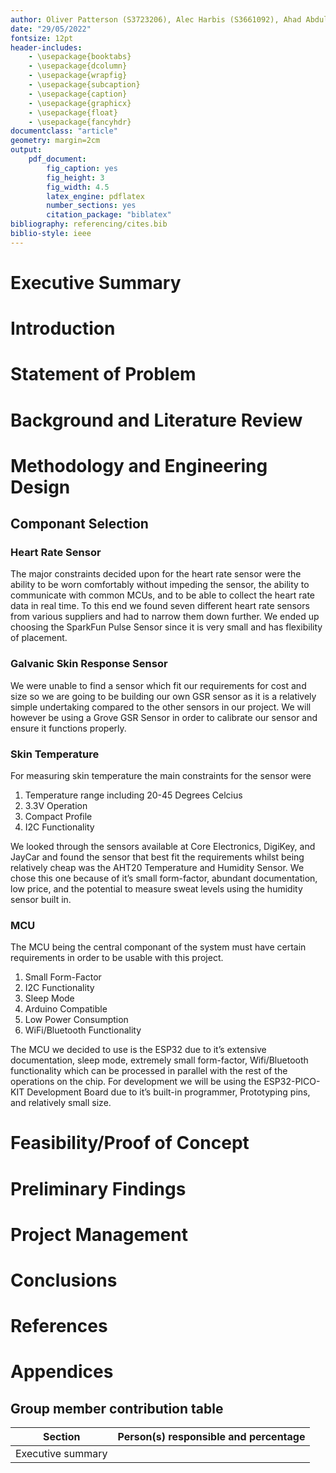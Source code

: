 ```yaml
---
author: Oliver Patterson (S3723206), Alec Harbis (S3661092), Ahad Abdul (S3791936)
date: "29/05/2022"
fontsize: 12pt
header-includes:
    - \usepackage{booktabs}
    - \usepackage{dcolumn}
    - \usepackage{wrapfig}
    - \usepackage{subcaption}
    - \usepackage{caption}
    - \usepackage{graphicx}
    - \usepackage{float}
    - \usepackage{fancyhdr}
documentclass: "article"
geometry: margin=2cm
output:
    pdf_document:
        fig_caption: yes
        fig_height: 3
        fig_width: 4.5
        latex_engine: pdflatex
        number_sections: yes
        citation_package: "biblatex"
bibliography: referencing/cites.bib
biblio-style: ieee
---
```

\pagestyle{empty}

\let\origfigure\figure
\let\endorigfigure\endfigure
\renewenvironment{figure}[1][2] {
    \expandafter\origfigure\expandafter[H]
} {
    \endorigfigure
}
\begin{centering}

\vspace{5 cm}

\Huge

{\bf Engineering Capstone Project \\ (OENG1167) \\ Investigation of Materials to Develop a Wearable Stress Monitoring Device}

\vspace{4 cm}

\Large

Oliver Patterson (S3723206),\\
Alec Harbis (S3661092),\\
Ahad Abdul (S3791936)

\vspace{4 cm}

\normalsize

\vspace{0.5 cm}

Supervisor: \\
Dr Katrina Neville

\vspace{0.5 cm}

Date: \\
29/05/2022

\vspace{4 cm}

\normalsize

RMIT School of \\
Engineering

\end{centering}
\newpage
\tableofcontents
\newpage
\pagenumbering{roman}
\pagestyle{fancy}
\renewcommand{\headrulewidth}{1pt}
\renewcommand{\footrulewidth}{1pt}
\setlength{\headheight}{15pt}
\fancyhf{}
\fancyhead[L]{Investigation of Materials to Develop a Wearable Stress Monitoring Device}
\fancyhead[R]{}
\fancyfoot[C]{\thepage}
\clearpage
\pagenumbering{arabic}

# Executive Summary

# Introduction

# Statement of Problem

# Background and Literature Review

# Methodology and Engineering Design

## Componant Selection

### Heart Rate Sensor
The major constraints decided upon for the heart rate sensor were the ability to be worn comfortably without impeding the sensor, the ability to communicate with common MCUs, and to be able to collect the heart rate data in real time. To this end we found seven different heart rate sensors from various suppliers and had to narrow them down further. We ended up choosing the SparkFun Pulse Sensor since it is very small and has flexibility of placement.

### Galvanic Skin Response Sensor
We were unable to find a sensor which fit our requirements for cost and size so we are going to be building our own GSR sensor as it is a relatively simple undertaking compared to the other sensors in our project. We will however be using a Grove GSR Sensor in order to calibrate our sensor and ensure it functions properly.

### Skin Temperature
For measuring skin temperature the main constraints for the sensor were

1. Temperature range including 20-45 Degrees Celcius
2. 3.3V Operation
3. Compact Profile
4. I2C Functionality

We looked through the sensors available at Core Electronics, DigiKey, and JayCar and found the sensor that best fit the requirements whilst being relatively cheap was the AHT20 Temperature and Humidity Sensor. We chose this one because of it's small form-factor, abundant documentation, low price, and the potential to measure sweat levels using the humidity sensor built in.

### MCU
The MCU being the central componant of the system must have certain requirements in order to be usable with this project.

1. Small Form-Factor
2. I2C Functionality
3. Sleep Mode
4. Arduino Compatible
5. Low Power Consumption
6. WiFi/Bluetooth Functionality

The MCU we decided to use is the ESP32 due to it's extensive documentation, sleep mode, extremely small form-factor, Wifi/Bluetooth functionality which can be processed in parallel with the rest of the operations on the chip. For development we will be using the ESP32-PICO-KIT Development Board due to it's built-in programmer, Prototyping pins, and relatively small size.

# Feasibility/Proof of Concept

# Preliminary Findings

# Project Management

# Conclusions


\newpage
# References
\printbibliography[heading=none]
\def\printbibliography{}

# Appendices

## Group member contribution table
| Section           | Person(s) responsible and percentage |
|-------------------|--------------------------------------|
| Executive summary |                                      |
